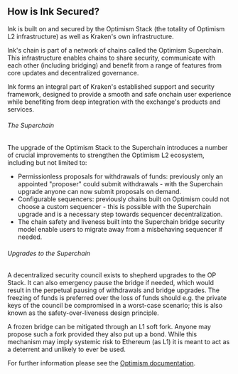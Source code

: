 ## How is Ink Secured?

Ink is built on and secured by the Optimism Stack (the totality of Optimism L2 infrastructure) as well as Kraken's own infrastructure.

Ink's chain is part of a network of chains called the Optimism Superchain. This infrastructure enables chains to share security, communicate with each other (including bridging) and benefit from a range of features from core updates and decentralized governance.

Ink forms an integral part of Kraken's established support and security framework, designed to provide a smooth and safe onchain user experience while benefiting from deep integration with the exchange's products and services.

###### The Superchain

The upgrade of the Optimism Stack to the Superchain introduces a number of crucial improvements to strengthen the Optimism L2 ecosystem, including but not limited to:

* Permissionless proposals for withdrawals of funds: previously only an appointed "proposer" could submit withdrawals - with the Superchain upgrade anyone can now submit proposals on demand.
* Configurable sequencers: previously chains built on Optimism could not choose a custom sequencer - this is possible with the Superchain upgrade and is a necessary step towards sequencer decentralization.
* The chain safety and liveness built into the Superchain bridge security model enable users to migrate away from a misbehaving sequencer if needed.

###### Upgrades to the Superchain

A decentralized security council exists to shepherd upgrades to the OP Stack. It can also emergency pause the bridge if needed, which would result in the perpetual pausing of withdrawals and bridge upgrades. The freezing of funds is preferred over the loss of funds should e.g. the private keys of the council be compromised in a worst-case scenario; this is also known as the safety-over-liveness design principle.

A frozen bridge can be mitigated through an L1 soft fork. Anyone may propose such a fork provided they also put up a bond. While this mechanism may imply systemic risk to Ethereum (as L1) it is meant to act as a deterrent and unlikely to ever be used.

For further information please see the [Optimism documentation](https://docs.optimism.io/stack/explainer).
